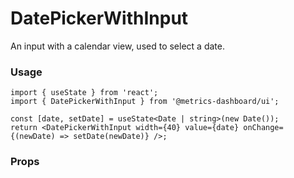 
# DatePickerWithInput

An input with a calendar view, used to select a date.

### Usage

```tsx
import { useState } from 'react';
import { DatePickerWithInput } from '@metrics-dashboard/ui';

const [date, setDate] = useState<Date | string>(new Date());
return <DatePickerWithInput width={40} value={date} onChange={(newDate) => setDate(newDate)} />;
```

### Props

<ArgTypes of={DatePickerWithInput} />
